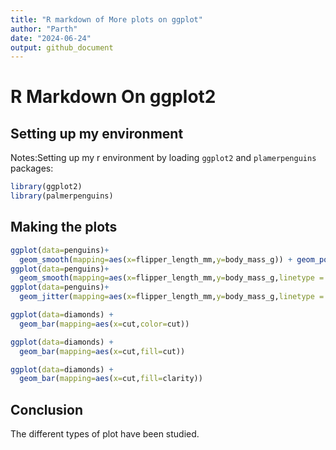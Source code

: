 ---
title: "R markdown of More plots on ggplot"
author: "Parth"
date: "2024-06-24"
output: github_document
---
# R Markdown On ggplot2

## Setting up my environment
Notes:Setting up my r environment by loading `ggplot2` and `plamerpenguins` 
packages:
```{r}
library(ggplot2)
library(palmerpenguins)
```

## Making the plots
```{r}
ggplot(data=penguins)+
  geom_smooth(mapping=aes(x=flipper_length_mm,y=body_mass_g)) + geom_point(mapping=aes(x=flipper_length_mm,y=body_mass_g))
ggplot(data=penguins)+
  geom_smooth(mapping=aes(x=flipper_length_mm,y=body_mass_g,linetype = species))
ggplot(data=penguins)+
  geom_jitter(mapping=aes(x=flipper_length_mm,y=body_mass_g,linetype = species))

ggplot(data=diamonds) +
  geom_bar(mapping=aes(x=cut,color=cut))

ggplot(data=diamonds) +
  geom_bar(mapping=aes(x=cut,fill=cut))

ggplot(data=diamonds) +
  geom_bar(mapping=aes(x=cut,fill=clarity))
```

## Conclusion
The different types of plot have been studied.
